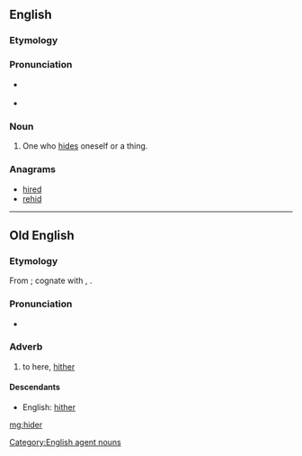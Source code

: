 ==English==

===Etymology===
{{suffix|hide|er|lang=en}}

===Pronunciation===
* {{a|RP}} {{IPA|/ˈhaɪdə/|lang=en}}
* {{a|US}} {{IPA|/ˈhɑɪɾɚ/|lang=en}}

===Noun===
{{en-noun}}

# One who [[hide]]s oneself or a thing.

===Anagrams===
* [[hired#English|hired]]
* [[rehid#English|rehid]]

[[Category:English agent nouns]]

----

==Old English==

===Etymology===
From {{etyl|gem-pro|ang}}; cognate with {{etyl|non|-}} {{term|heðra|lang=non}}, {{etyl|got|-}} {{term|𐌷𐌹𐌳𐍂𐌴|tr=hidrē|lang=got}}.

===Pronunciation===
* {{IPA|/ˈhider/|lang=ang}}

===Adverb===
{{head|ang|adverb}}

# to here, [[hither]]

====Descendants====
* English: [[hither]]

[[mg:hider]]